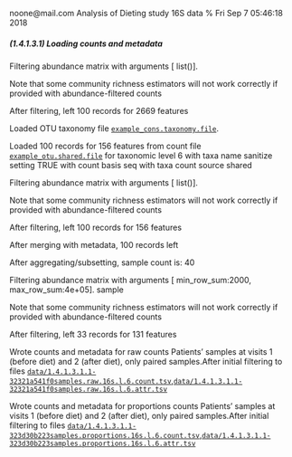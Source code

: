 noone@mail.com
Analysis of Dieting study 16S data
% Fri Sep  7 05:46:18 2018



##### \(1.4.1.3.1\) Loading counts and metadata



Filtering abundance matrix with arguments [ list()]. 


Note that some community richness estimators will not work correctly 
               if provided with abundance-filtered counts


After filtering, left 100 records for 2669 features


Loaded OTU taxonomy file [`example_cons.taxonomy.file`](example_cons.taxonomy.file).


Loaded 100 records for 156 features from count file [`example_otu.shared.file`](example_otu.shared.file) for taxonomic level 6 
                       with taxa name sanitize setting TRUE with count basis seq with taxa count source shared


Filtering abundance matrix with arguments [ list()]. 


Note that some community richness estimators will not work correctly 
               if provided with abundance-filtered counts


After filtering, left 100 records for 156 features


After merging with metadata, 100 records left


After aggregating/subsetting, sample count is: 40


Filtering abundance matrix with arguments [ min_row_sum:2000, max_row_sum:4e+05]. sample


Note that some community richness estimators will not work correctly 
               if provided with abundance-filtered counts


After filtering, left 33 records for 131 features


Wrote counts and metadata for raw counts Patients' samples at visits 1 (before diet) and 2 (after diet), only paired samples.After initial filtering to files [`data/1.4.1.3.1.1-32321a541f0samples.raw.16s.l.6.count.tsv`](data/1.4.1.3.1.1-32321a541f0samples.raw.16s.l.6.count.tsv),[`data/1.4.1.3.1.1-32321a541f0samples.raw.16s.l.6.attr.tsv`](data/1.4.1.3.1.1-32321a541f0samples.raw.16s.l.6.attr.tsv)


Wrote counts and metadata for proportions counts Patients' samples at visits 1 (before diet) and 2 (after diet), only paired samples.After initial filtering to files [`data/1.4.1.3.1.1-323d30b223samples.proportions.16s.l.6.count.tsv`](data/1.4.1.3.1.1-323d30b223samples.proportions.16s.l.6.count.tsv),[`data/1.4.1.3.1.1-323d30b223samples.proportions.16s.l.6.attr.tsv`](data/1.4.1.3.1.1-323d30b223samples.proportions.16s.l.6.attr.tsv)
